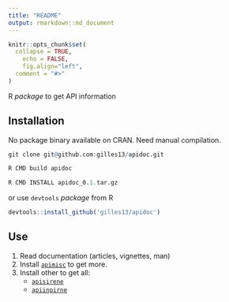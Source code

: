 ```yaml
---
title: "README"
output: rmarkdown::md_document
---
```


```r
knitr::opts_chunk$set(
  collapse = TRUE,
	echo = FALSE,
	fig.align="left",
  comment = "#>"
)
```


R *package* to get API information

## Installation

No package binary available on CRAN. Need manual compilation.

```r
git clone git@github.com:gilles13/apidoc.git

R CMD build apidoc

R CMD INSTALL apidoc_0.1.tar.gz
```

or use `devtools` *package* from R

``` r
devtools::install_github('gilles13/apidoc')
```

## Use

1. Read documentation (articles, vignettes, man)
2. Install [`apimisc`](https://gilles13.github.io/apimisc/){target="_blank"} to get more.
3. Install other to get all: 
    * [`apisirene`](https://gilles13.github.io/apisirene/){target="_blank"}
    * [`apiinpirne`](https://gilles13.github.io/apiinpirne/){target="_blank"}
     
